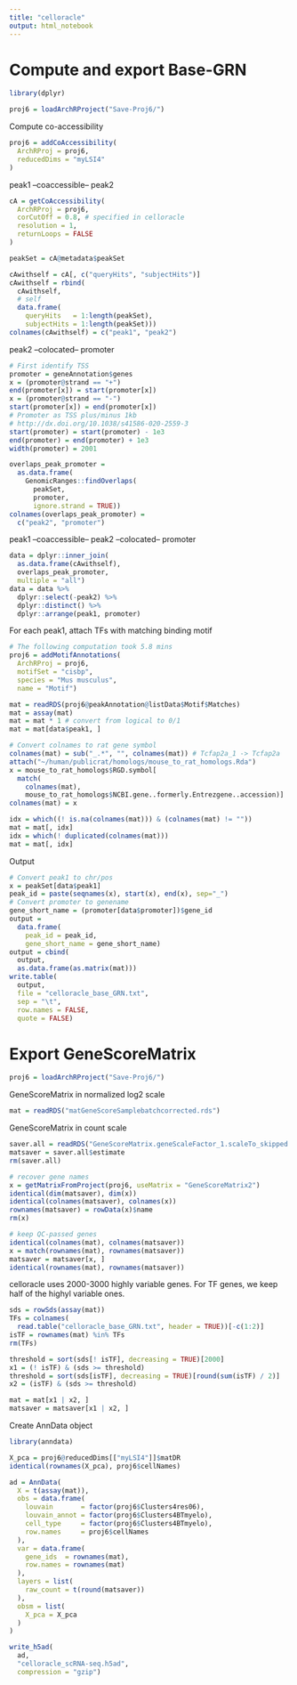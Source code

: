 ```yaml
---
title: "celloracle"
output: html_notebook
---
```


# Compute and export Base-GRN

```r
library(dplyr)
```

```r
proj6 = loadArchRProject("Save-Proj6/")
```

Compute co-accessibility

```r
proj6 = addCoAccessibility(
  ArchRProj = proj6,
  reducedDims = "myLSI4"
)
```

peak1 --coaccessible-- peak2 

```r
cA = getCoAccessibility(
  ArchRProj = proj6,
  corCutOff = 0.8, # specified in celloracle
  resolution = 1,
  returnLoops = FALSE
)

peakSet = cA@metadata$peakSet

cAwithself = cA[, c("queryHits", "subjectHits")]
cAwithself = rbind(
  cAwithself,
  # self
  data.frame(
    queryHits   = 1:length(peakSet),
    subjectHits = 1:length(peakSet)))
colnames(cAwithself) = c("peak1", "peak2")
```

peak2 --colocated-- promoter

```r
# First identify TSS
promoter = geneAnnotation$genes
x = (promoter@strand == "+")
end(promoter[x]) = start(promoter[x])
x = (promoter@strand == "-")
start(promoter[x]) = end(promoter[x])
# Promoter as TSS plus/minus 1kb
# http://dx.doi.org/10.1038/s41586-020-2559-3
start(promoter) = start(promoter) - 1e3
end(promoter) = end(promoter) + 1e3
width(promoter) = 2001

overlaps_peak_promoter =
  as.data.frame(
    GenomicRanges::findOverlaps(
      peakSet,
      promoter,
      ignore.strand = TRUE))
colnames(overlaps_peak_promoter) =
  c("peak2", "promoter")
```

peak1 --coaccessible-- peak2 --colocated-- promoter

```r
data = dplyr::inner_join(
  as.data.frame(cAwithself),
  overlaps_peak_promoter,
  multiple = "all")
data = data %>%
  dplyr::select(-peak2) %>%
  dplyr::distinct() %>%
  dplyr::arrange(peak1, promoter)
```

For each peak1, attach TFs with matching binding motif

```r
# The following computation took 5.8 mins
proj6 = addMotifAnnotations(
  ArchRProj = proj6,
  motifSet = "cisbp",
  species = "Mus musculus",
  name = "Motif")

mat = readRDS(proj6@peakAnnotation@listData$Motif$Matches)
mat = assay(mat)
mat = mat * 1 # convert from logical to 0/1
mat = mat[data$peak1, ]

# Convert colnames to rat gene symbol
colnames(mat) = sub("_.*", "", colnames(mat)) # Tcfap2a_1 -> Tcfap2a
attach("~/human/publicrat/homologs/mouse_to_rat_homologs.Rda")
x = mouse_to_rat_homologs$RGD.symbol[
  match(
    colnames(mat),
    mouse_to_rat_homologs$NCBI.gene..formerly.Entrezgene..accession)]
colnames(mat) = x

idx = which((! is.na(colnames(mat))) & (colnames(mat) != ""))
mat = mat[, idx]
idx = which(! duplicated(colnames(mat)))
mat = mat[, idx]
```

Output

```r
# Convert peak1 to chr/pos
x = peakSet[data$peak1]
peak_id = paste(seqnames(x), start(x), end(x), sep="_")
# Convert promoter to genename
gene_short_name = (promoter[data$promoter])$gene_id
output =
  data.frame(
    peak_id = peak_id,
    gene_short_name = gene_short_name)
output = cbind(
  output,
  as.data.frame(as.matrix(mat)))
write.table(
  output,
  file = "celloracle_base_GRN.txt",
  sep = "\t",
  row.names = FALSE,
  quote = FALSE)
```

# Export GeneScoreMatrix

```r
proj6 = loadArchRProject("Save-Proj6/")
```

GeneScoreMatrix in normalized log2 scale

```r
mat = readRDS("matGeneScoreSamplebatchcorrected.rds")
```

GeneScoreMatrix in count scale

```r
saver.all = readRDS("GeneScoreMatrix.geneScaleFactor_1.scaleTo_skipped.Linnorm.saver.rds")
matsaver = saver.all$estimate
rm(saver.all)

# recover gene names
x = getMatrixFromProject(proj6, useMatrix = "GeneScoreMatrix2")
identical(dim(matsaver), dim(x))
identical(colnames(matsaver), colnames(x))
rownames(matsaver) = rowData(x)$name
rm(x)

# keep QC-passed genes
identical(colnames(mat), colnames(matsaver))
x = match(rownames(mat), rownames(matsaver))
matsaver = matsaver[x, ]
identical(rownames(mat), rownames(matsaver))
```

celloracle uses 2000-3000 highly variable genes.
For TF genes, we keep half of the highyl variable ones.

```r
sds = rowSds(assay(mat))
TFs = colnames(
  read.table("celloracle_base_GRN.txt", header = TRUE))[-c(1:2)]
isTF = rownames(mat) %in% TFs
rm(TFs)

threshold = sort(sds[! isTF], decreasing = TRUE)[2000]
x1 = (! isTF) & (sds >= threshold)
threshold = sort(sds[isTF], decreasing = TRUE)[round(sum(isTF) / 2)]
x2 = (isTF) & (sds >= threshold)

mat = mat[x1 | x2, ]
matsaver = matsaver[x1 | x2, ]
```

Create AnnData object

```r
library(anndata)

X_pca = proj6@reducedDims[["myLSI4"]]$matDR
identical(rownames(X_pca), proj6$cellNames)

ad = AnnData(
  X = t(assay(mat)),
  obs = data.frame(
    louvain       = factor(proj6$Clusters4res06),
    louvain_annot = factor(proj6$Clusters4BTmyelo),
    cell_type     = factor(proj6$Clusters4BTmyelo),
    row.names     = proj6$cellNames
  ),
  var = data.frame(
    gene_ids  = rownames(mat),
    row.names = rownames(mat)
  ),
  layers = list(
    raw_count = t(round(matsaver))
  ),
  obsm = list(
    X_pca = X_pca
  )
)

write_h5ad(
  ad,
  "celloracle_scRNA-seq.h5ad",
  compression = "gzip")
```